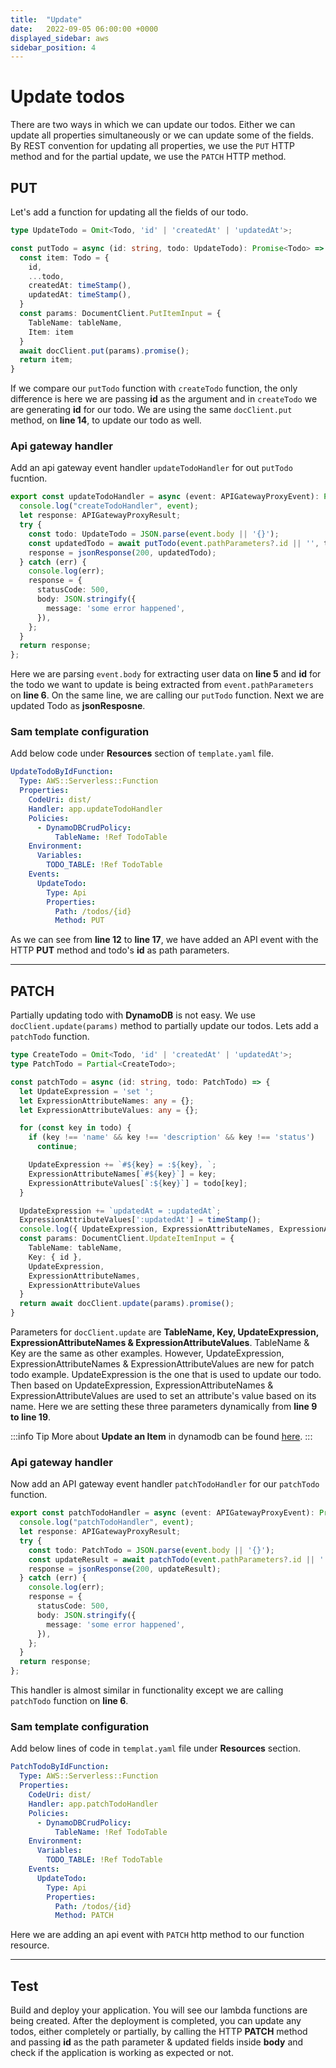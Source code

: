 ```yaml
---
title:  "Update"
date:   2022-09-05 06:00:00 +0000
displayed_sidebar: aws
sidebar_position: 4
---
```

# Update todos
There are two ways in which we can update our todos. Either we can update all properties simultaneously or we can update some of the fields. By REST convention for updating all properties, we use the `PUT` HTTP method and for the partial update, we use the `PATCH` HTTP method.

## PUT
Let's add a function for updating all the fields of our todo.
```ts showLineNumbers
type UpdateTodo = Omit<Todo, 'id' | 'createdAt' | 'updatedAt'>;

const putTodo = async (id: string, todo: UpdateTodo): Promise<Todo> => {
  const item: Todo = {
    id,
    ...todo,
    createdAt: timeStamp(),
    updatedAt: timeStamp(),
  }
  const params: DocumentClient.PutItemInput = {
    TableName: tableName,
    Item: item
  }
  await docClient.put(params).promise();
  return item;
}
```

If we compare our `putTodo` function with `createTodo` function, the only difference is here we are passing **id** as the argument and in `createTodo` we are generating **id** for our todo. We are using the same `docClient.put` method, on **line 14**, to update our todo as well.

### Api gateway handler
Add an api gateway event handler `updateTodoHandler` for out `putTodo` fucntion.

```ts showLineNumbers
export const updateTodoHandler = async (event: APIGatewayProxyEvent): Promise<APIGatewayProxyResult> => {
  console.log("createTodoHandler", event);
  let response: APIGatewayProxyResult;
  try {
    const todo: UpdateTodo = JSON.parse(event.body || '{}');
    const updatedTodo = await putTodo(event.pathParameters?.id || '', todo);
    response = jsonResponse(200, updatedTodo);
  } catch (err) {
    console.log(err);
    response = {
      statusCode: 500,
      body: JSON.stringify({
        message: 'some error happened',
      }),
    };
  }
  return response;
};
```
Here we are parsing `event.body` for extracting user data on **line 5** and **id** for the todo we want to update is being extracted from `event.pathParameters` on **line 6**. On the same line, we are calling our `putTodo` function. Next we are updated Todo as **jsonResposne**.

### Sam template configuration
Add below code under **Resources** section of `template.yaml` file.
```yaml showLineNumbers
UpdateTodoByIdFunction:
  Type: AWS::Serverless::Function
  Properties:
    CodeUri: dist/
    Handler: app.updateTodoHandler
    Policies:
      - DynamoDBCrudPolicy:
          TableName: !Ref TodoTable
    Environment:
      Variables:
        TODO_TABLE: !Ref TodoTable
    Events:
      UpdateTodo:
        Type: Api
        Properties:
          Path: /todos/{id}
          Method: PUT
```
As we can see from **line 12** to **line 17**, we have added an API event with the HTTP **PUT** method and todo's **id** as path parameters.

***

## PATCH
Partially updating todo with **DynamoDB** is not easy. We use `docClient.update(params)` method to partially update our todos.
Lets add a `patchTodo` function.
```ts showLineNumbers
type CreateTodo = Omit<Todo, 'id' | 'createdAt' | 'updatedAt'>;
type PatchTodo = Partial<CreateTodo>;

const patchTodo = async (id: string, todo: PatchTodo) => {
  let UpdateExpression = 'set ';
  let ExpressionAttributeNames: any = {};
  let ExpressionAttributeValues: any = {};

  for (const key in todo) {
    if (key !== 'name' && key !== 'description' && key !== 'status')
      continue;

    UpdateExpression += `#${key} = :${key}, `;
    ExpressionAttributeNames[`#${key}`] = key;
    ExpressionAttributeValues[`:${key}`] = todo[key];
  }

  UpdateExpression += `updatedAt = :updatedAt`;
  ExpressionAttributeValues[':updatedAt'] = timeStamp();
  console.log({ UpdateExpression, ExpressionAttributeNames, ExpressionAttributeValues })
  const params: DocumentClient.UpdateItemInput = {
    TableName: tableName,
    Key: { id },
    UpdateExpression,
    ExpressionAttributeNames,
    ExpressionAttributeValues
  }
  return await docClient.update(params).promise();
}
```

Parameters for `docClient.update` are **TableName, Key, UpdateExpression, ExpressionAttributeNames & ExpressionAttributeValues**. TableName & Key are the same as other examples. However, UpdateExpression, ExpressionAttributeNames & ExpressionAttributeValues are new for patch todo example. UpdateExpression is the one that is used to update our todo. Then based on UpdateExpression, ExpressionAttributeNames & ExpressionAttributeValues are used to set an attribute's value based on its name. Here we are setting these three parameters dynamically from **line 9 to line 19**.

:::info Tip
More about **Update an Item** in dynamodb can be found [here](https://docs.aws.amazon.com/amazondynamodb/latest/APIReference/API_UpdateItem.html#API_UpdateItem_Examples).
:::

### Api gateway handler
Now add an API gateway event handler `patchTodoHandler` for our `patchTodo` function.
```ts showLineNumbers
export const patchTodoHandler = async (event: APIGatewayProxyEvent): Promise<APIGatewayProxyResult> => {
  console.log("patchTodoHandler", event);
  let response: APIGatewayProxyResult;
  try {
    const todo: PatchTodo = JSON.parse(event.body || '{}');
    const updateResult = await patchTodo(event.pathParameters?.id || '', todo);
    response = jsonResponse(200, updateResult);
  } catch (err) {
    console.log(err);
    response = {
      statusCode: 500,
      body: JSON.stringify({
        message: 'some error happened',
      }),
    };
  }
  return response;
};
```
This handler is almost similar in functionality except we are calling `patchTodo` function on **line 6**.

### Sam template configuration
Add below lines of code in `templat.yaml` file under **Resources** section.
```yaml showLineNumbers
PatchTodoByIdFunction:
  Type: AWS::Serverless::Function
  Properties:
    CodeUri: dist/
    Handler: app.patchTodoHandler
    Policies:
      - DynamoDBCrudPolicy:
          TableName: !Ref TodoTable
    Environment:
      Variables:
        TODO_TABLE: !Ref TodoTable
    Events:
      UpdateTodo:
        Type: Api
        Properties:
          Path: /todos/{id}
          Method: PATCH
```
Here we are adding an api event with `PATCH` http method to our function resource.

***

## Test
Build and deploy your application. You will see our lambda functions are being created. After the deployment is completed, you can update any todos, either completely or partially, by calling the HTTP **PATCH** method and passing **id** as the path parameter & updated fields inside **body** and check if the application is working as expected or not.